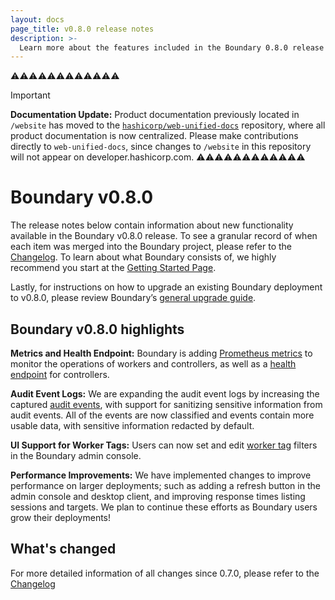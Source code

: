 ```yaml
---
layout: docs
page_title: v0.8.0 release notes
description: >-
  Learn more about the features included in the Boundary 0.8.0 release and discover what has changed.
---
```


⚠️⚠️⚠️⚠️⚠️⚠️⚠️⚠️⚠️⚠️⚠️⚠️
> [!IMPORTANT]  
> **Documentation Update:** Product documentation previously located in `/website` has moved to the [`hashicorp/web-unified-docs`](https://github.com/hashicorp/web-unified-docs) repository, where all product documentation is now centralized. Please make contributions directly to `web-unified-docs`, since changes to `/website` in this repository will not appear on developer.hashicorp.com.
⚠️⚠️⚠️⚠️⚠️⚠️⚠️⚠️⚠️⚠️⚠️⚠️

# Boundary v0.8.0

The release notes below contain information about new functionality available in the Boundary v0.8.0 release.
To see a granular record of when each item was merged into the Boundary project, please refer to the [Changelog](https://github.com/hashicorp/boundary/blob/main/CHANGELOG.md).
To learn about what Boundary consists of, we highly recommend you start at the [Getting Started Page](/boundary/docs/getting-started).

Lastly, for instructions on how to upgrade an existing Boundary deployment to v0.8.0, please review Boundary’s [general upgrade guide](/boundary/tutorials/oss-configuration/upgrade-version).

## Boundary v0.8.0 highlights

**Metrics and Health Endpoint:** Boundary is adding [Prometheus metrics](/boundary/docs/oss/operations/metrics) to monitor the operations of workers and controllers,
as well as a [health endpoint](/boundary/docs/oss/operations/health) for controllers.

**Audit Event Logs:** We are expanding the audit event logs by increasing the captured [audit events](/boundary/docs/configuration/events/overview),
with support for sanitizing sensitive information from audit events. All of the events are now classified and events contain more usable data, with sensitive information redacted by default.

**UI Support for Worker Tags:** Users can now set and edit [worker tag](/boundary/docs/workers/worker-tags) filters in the Boundary admin console.

**Performance Improvements:** We have implemented changes to improve performance on larger deployments; such as adding a refresh button in the admin console and desktop client,
and improving response times listing sessions and targets. We plan to continue these efforts as Boundary users grow their deployments!


## What's changed

For more detailed information of all changes since 0.7.0, please refer to the [Changelog](https://github.com/hashicorp/boundary/blob/main/CHANGELOG.md)
